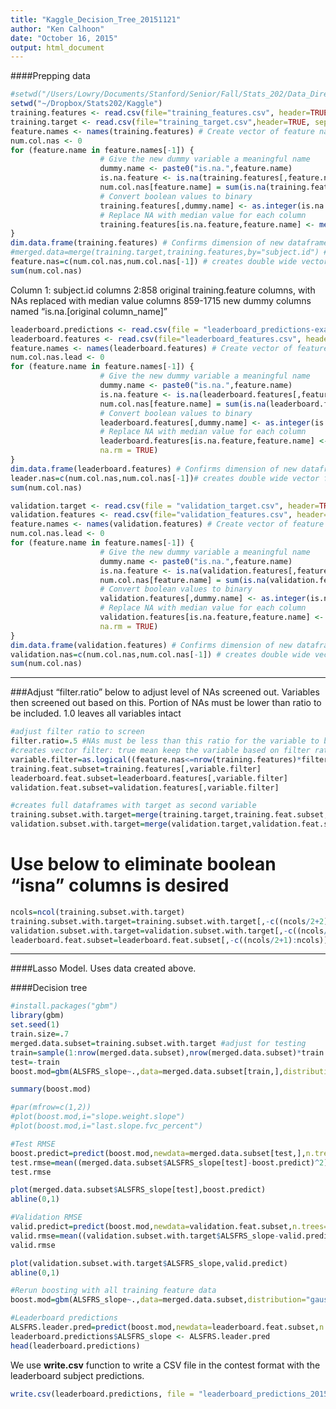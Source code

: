 ```yaml
---
title: "Kaggle_Decision_Tree_20151121"
author: "Ken Calhoon"
date: "October 16, 2015"
output: html_document
---
```


####Prepping data
```r
#setwd("/Users/Lowry/Documents/Stanford/Senior/Fall/Stats_202/Data_Directory")
setwd("~/Dropbox/Stats202/Kaggle")
training.features <- read.csv(file="training_features.csv", header=TRUE, sep=",")
training.target <- read.csv(file="training_target.csv",header=TRUE, sep=",")
feature.names <- names(training.features) # Create vector of feature names
num.col.nas <- 0
for (feature.name in feature.names[-1]) {
                    # Give the new dummy variable a meaningful name
                    dummy.name <- paste0("is.na.",feature.name)
                    is.na.feature <- is.na(training.features[,feature.name])
                    num.col.nas[feature.name] = sum(is.na(training.features[,feature.name]))
                    # Convert boolean values to binary
                    training.features[,dummy.name] <- as.integer(is.na.feature)
                    # Replace NA with median value for each column
                    training.features[is.na.feature,feature.name] <- median(training.features[,feature.name], na.rm = TRUE)
}
dim.data.frame(training.features) # Confirms dimension of new dataframe
#merged.data=merge(training.target,training.features,by="subject.id") # creates one DF with ALSFRS_slope (response variable) as column 2
feature.nas=c(num.col.nas,num.col.nas[-1]) # creates double wide vector for original and boolean variables
sum(num.col.nas)
```

Column 1: subject.id columns 2:858 original training.feature columns, with NAs replaced with median value columns 859-1715 new dummy columns named "is.na.[original column_name]"
```r
leaderboard.predictions <- read.csv(file = "leaderboard_predictions-example.csv", header=TRUE, sep=",")
leaderboard.features <- read.csv(file="leaderboard_features.csv", header=TRUE, sep=",")
feature.names <- names(leaderboard.features) # Create vector of feature names
num.col.nas.lead <- 0
for (feature.name in feature.names[-1]) {
                    # Give the new dummy variable a meaningful name
                    dummy.name <- paste0("is.na.",feature.name)
                    is.na.feature <- is.na(leaderboard.features[,feature.name])
                    num.col.nas[feature.name] = sum(is.na(leaderboard.features[,feature.name]))
                    # Convert boolean values to binary
                    leaderboard.features[,dummy.name] <- as.integer(is.na.feature)
                    # Replace NA with median value for each column
                    leaderboard.features[is.na.feature,feature.name] <- median(leaderboard.features[,feature.name],
                    na.rm = TRUE)
}
dim.data.frame(leaderboard.features) # Confirms dimension of new dataframe
leader.nas=c(num.col.nas,num.col.nas[-1])# creates double wide vector for original and boolean variables
sum(num.col.nas)
```

```r
validation.target <- read.csv(file = "validation_target.csv", header=TRUE, sep=",")
validation.features <- read.csv(file="validation_features.csv", header=TRUE, sep=",")
feature.names <- names(validation.features) # Create vector of feature names
num.col.nas.lead <- 0
for (feature.name in feature.names[-1]) {
                    # Give the new dummy variable a meaningful name
                    dummy.name <- paste0("is.na.",feature.name)
                    is.na.feature <- is.na(validation.features[,feature.name])
                    num.col.nas[feature.name] = sum(is.na(validation.features[,feature.name]))
                    # Convert boolean values to binary
                    validation.features[,dummy.name] <- as.integer(is.na.feature)
                    # Replace NA with median value for each column
                    validation.features[is.na.feature,feature.name] <- median(validation.features[,feature.name],
                    na.rm = TRUE)
}
dim.data.frame(validation.features) # Confirms dimension of new dataframe
validation.nas=c(num.col.nas,num.col.nas[-1]) # creates double wide vector for original and boolean variables
sum(num.col.nas)
```

______________________________________________________________

###Adjust "filter.ratio" below to adjust level of NAs screened out. Variables then screened out based on this. Portion of NAs must be lower than ratio to be included. 1.0 leaves all variables intact

```r
#adjust filter ratio to screen 
filter.ratio=.5 #NAs must be less than this ratio for the variable to be kept
#creates vector filter: true mean keep the variable based on filter ratio above
variable.filter=as.logical((feature.nas<=nrow(training.features)*filter.ratio) & (leader.nas<=nrow(leaderboard.features)*filter.ratio) & (validation.nas<=nrow(validation.features)*filter.ratio))
training.feat.subset=training.features[,variable.filter]
leaderboard.feat.subset=leaderboard.features[,variable.filter]
validation.feat.subset=validation.features[,variable.filter]

#creates full dataframes with target as second variable
training.subset.with.target=merge(training.target,training.feat.subset,by="subject.id")
validation.subset.with.target=merge(validation.target,validation.feat.subset,by="subject.id")

```


# Use below to eliminate boolean "isna" columns is desired

```r
ncols=ncol(training.subset.with.target)
training.subset.with.target=training.subset.with.target[,-c((ncols/2+2):ncols)]
validation.subset.with.target=validation.subset.with.target[,-c((ncols/2+2):ncols)]
leaderboard.feat.subset=leaderboard.feat.subset[,-c((ncols/2+1):ncols)]
```

______________________________________________________________

####Lasso Model. Uses data created above. 

####Decision tree
```r
#install.packages("gbm")
library(gbm)
set.seed(1)
train.size=.7
merged.data.subset=training.subset.with.target #adjust for testing
train=sample(1:nrow(merged.data.subset),nrow(merged.data.subset)*train.size)
test=-train
boost.mod=gbm(ALSFRS_slope~.,data=merged.data.subset[train,],distribution="gaussian",n.trees=5000,interaction.depth=4)

summary(boost.mod)

#par(mfrow=c(1,2))
#plot(boost.mod,i="slope.weight.slope")
#plot(boost.mod,i="last.slope.fvc_percent")

#Test RMSE
boost.predict=predict(boost.mod,newdata=merged.data.subset[test,],n.trees=5000)
test.rmse=mean((merged.data.subset$ALSFRS_slope[test]-boost.predict)^2)^.5
test.rmse

plot(merged.data.subset$ALSFRS_slope[test],boost.predict)
abline(0,1)

#Validation RMSE
valid.predict=predict(boost.mod,newdata=validation.feat.subset,n.trees=5000)
valid.rmse=mean((validation.subset.with.target$ALSFRS_slope-valid.predict)^2)^.5
valid.rmse

plot(validation.subset.with.target$ALSFRS_slope,valid.predict)
abline(0,1)

#Rerun boosting with all training feature data
boost.mod=gbm(ALSFRS_slope~.,data=merged.data.subset,distribution="gaussian",n.trees=5000,interaction.depth=4)

#Leaderboard predictions
ALSFRS.leader.pred=predict(boost.mod,newdata=leaderboard.feat.subset,n.trees=5000)
leaderboard.predictions$ALSFRS_slope <- ALSFRS.leader.pred
head(leaderboard.predictions)
```

We use **write.csv** function to write a CSV file in the contest format with the leaderboard subject predictions. 

```r
write.csv(leaderboard.predictions, file = "leaderboard_predictions_20151123_boosting.csv",row.names=FALSE) # NEED TO MODIFY
```


